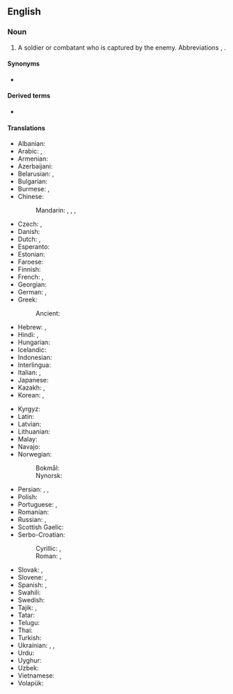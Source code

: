 {{also|prisoner-of-war}}
==English==
{{wikipedia}}

===Noun===
{{en-noun|prisoners of war}}

# A soldier or combatant who is captured by the enemy. Abbreviations {{m|en|POW}}, {{m|en|PW}}.
#: {{ux|en|As a '''prisoner of war''', he was interrogated by his enemy captors.}}

====Synonyms====
* {{l|en|POW}}

====Derived terms====
* {{l|en|prisoner-of-war camp}}

====Translations====
{{trans-top|soldier or combatant captured by the enemy}}
* Albanian: {{t|sq|rob lufte|m}}
* Arabic: {{t|ar|أَسِير الْحَرْب|m}}, {{t|ar|أَسِير|m}}
* Armenian: {{t+|hy|ռազմագերի}}
* Azerbaijani: {{t|az|hərbi əsir}}
* Belarusian: {{t|be|ваеннапало́нны}}, {{t|be|пало́нны|m}}
* Bulgarian: {{t|bg|военнопле́нник|m}}
* Burmese: {{t|my|စစ်သုံ့ပန်း}}, {{t+|my|သုံ့ပန်း}}
* Chinese:
*: Mandarin: {{t+|zh|戰俘}}, {{t+|zh|战俘|tr=zhànfú}}, {{t+|zh|俘虜}}, {{t+|zh|俘虏|tr=fúlǔ}}
* Czech: {{t+|cs|zajatec|m}}, {{t|cs|válečný zajatec|m}}
* Danish: {{t|da|krigsfange|c}}
* Dutch: {{t+|nl|krijgsgevangene|m|f}}, {{t+|nl|oorlogsgevangene|m|f}}
* Esperanto: {{t-needed|eo}}
* Estonian: {{t|et|sõjavang}}
* Faroese: {{t|fo|krígsfangi|m}}
* Finnish: {{t+|fi|sotavanki}}
* French: {{t+|fr|prisonnier de guerre|m}}, {{t|fr|prisonnière de guerre|f}}
* Georgian: {{t|ka|სამხედრო ტყვე}}
* German: {{t+|de|Kriegsgefangener|m}}, {{t+|de|Kriegsgefangene|f}}
* Greek: {{t|el|αιχμάλωτος πολέμου|m|f}}
*: Ancient: {{t|grc|αἰχμάλωτος|m|f}}
* Hebrew: {{t|he|שָׁבוּי|m|tr=shavúy}}, {{t|he|שְׁבוּיָה|f|tr=shvuyá}}
* Hindi: {{t|hi|युद्ध-बंदी|m}}, {{t+|hi|बंदी|m}}
* Hungarian: {{t+|hu|hadifogoly}}
* Icelandic: {{t|is|stríðsfangi|m}}
* Indonesian: {{t|id|tahanan perang}}
* Interlingua: {{t|ia|prisionero de guerra}}
* Italian: {{t|it|prigioniero di guerra|m}}, {{t|it|prigioniera di guerra|f}}
* Japanese: {{t+|ja|捕虜|tr=ほりょ, horyo}}
* Kazakh: {{t|kk|соғыс тұтқыны}}, {{t|kk|әскери тұтқын}}
* Korean: {{t|ko|[[전쟁]] [[포로]](戰爭捕虜)}}, {{t+|ko|포로(捕虜)}}
{{trans-mid}}
* Kyrgyz: {{t|ky|согуш туткуну}}
* Latin: {{t|la|dēditīcius|m}}
* Latvian: {{t|lv|karagūsteknis|m}}
* Lithuanian: {{t-needed|lt}}
* Malay: {{t|ms|tahanan perang}}
* Navajo: {{t|nv|yisnááh}}
* Norwegian:
*: Bokmål: {{t|nb|krigsfange|m}}
*: Nynorsk: {{t+|nn|krigsfange|m}}
* Persian: {{t+|fa|اسیر|tr=asir}}, {{t|fa|اسیر جنگی|tr=asir-e jangi}}, {{t|fa|اسیر حربی|tr=asir-e harbi}}
* Polish: {{t|pl|jeniec wojenny|m-pr}}
* Portuguese: {{t|pt|prisioneiro de guerra|m}}, {{t|pt|prisioneira de guerra|f}}
* Romanian: {{t|ro|prizonier de război|m}}
* Russian: {{t+|ru|военнопле́нный|m}}, {{t+|ru|пле́нный|m}}
* Scottish Gaelic: {{t|gd|prìosanach-chogaidh|m}}
* Serbo-Croatian:
*: Cyrillic: {{t|sh|заробљеник|m}}, {{t|sh|ратни заробљеник|m}}
*: Roman: {{t+|sh|zarobljenik|m}}, {{t|sh|ratni zarobljenik|m}}
* Slovak: {{t|sk|zajatec|m}}, {{t|sk|vojnový zajatec|m}}
* Slovene: {{t+|sl|ujetnik|m}}, {{t|sl|vojni ujetnik|m}}
* Spanish: {{t|es|prisionero de guerra|m}}, {{t|es|prisionera de guerra|f}}
* Swahili: {{t|sw|mfungwa wa vita}}
* Swedish: {{t+|sv|krigsfånge|c}}
* Tajik: {{t+|tg|асир}}, {{t|tg|асири ҳарбӣ}}
* Tatar: {{t+|tt|әсир}}
* Telugu: {{t|te|యుద్ధ ఖైదీ}}
* Thai: {{t|th|เชลยศึก}}
* Turkish: {{t|tr|savaş tutsağı}}
* Ukrainian: {{t+|uk|бра́нець|m}}, {{t|uk|військовополоне́ний|m}}, {{t|uk|полоне́ний|m}}
* Urdu: {{t|ur|جنگی قیدی|m|tr=jangī qaidī}}
* Uyghur: {{t|ug|ئەسىر}}
* Uzbek: {{t|uz|harbiy asir}}
* Vietnamese: {{t+|vi|tù binh}}
* Volapük: {{t|vo|kligafanäböpäb}}
{{trans-bottom}}

{{C|en|Military|People|Prison}}